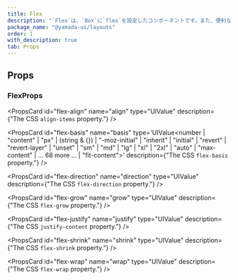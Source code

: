 ```yaml
---
title: Flex
description: "`Flex`は、`Box`に`flex`を設定したコンポーネントです。また、便利なスタイルのショートハンドが用意されています。"
package_name: "@yamada-ui/layouts"
order: 1
with_description: true
tab: Props
---
```


## Props

### FlexProps

<PropsCard id="flex-_accept" name="_accept" type="CSSUIObject" />

<PropsCard id="flex-_active" name="_active" type="CSSUIObject" />

<PropsCard id="flex-_after" name="_after" type="CSSUIObject" />

<PropsCard id="flex-_anylink" name="_anyLink" type="CSSUIObject" />

<PropsCard id="flex-_autofill" name="_autofill" type="CSSUIObject" />

<PropsCard id="flex-_backdrop" name="_backdrop" type="CSSUIObject" />

<PropsCard id="flex-_before" name="_before" type="CSSUIObject" />

<PropsCard id="flex-_between" name="_between" type="CSSUIObject" />

<PropsCard id="flex-_blank" name="_blank" type="CSSUIObject" />

<PropsCard id="flex-_checked" name="_checked" type="CSSUIObject" />

<PropsCard id="flex-_cue" name="_cue" type="CSSUIObject" />

<PropsCard id="flex-_cueregion" name="_cueRegion" type="CSSUIObject" />

<PropsCard id="flex-_dark" name="_dark" type="CSSUIObject" />

<PropsCard id="flex-_default" name="_default" type="CSSUIObject" />

<PropsCard id="flex-_disabled" name="_disabled" type="CSSUIObject" />

<PropsCard id="flex-_empty" name="_empty" type="CSSUIObject" />

<PropsCard id="flex-_enabled" name="_enabled" type="CSSUIObject" />

<PropsCard id="flex-_end" name="_end" type="CSSUIObject" />

<PropsCard id="flex-_even" name="_even" type="CSSUIObject" />

<PropsCard id="flex-_expanded" name="_expanded" type="CSSUIObject" />

<PropsCard id="flex-_fileselector" name="_fileSelector" type="CSSUIObject" />

<PropsCard id="flex-_filled" name="_filled" type="CSSUIObject" />

<PropsCard id="flex-_first" name="_first" type="CSSUIObject" />

<PropsCard id="flex-_firstletter" name="_firstLetter" type="CSSUIObject" />

<PropsCard id="flex-_firstline" name="_firstLine" type="CSSUIObject" />

<PropsCard id="flex-_focus" name="_focus" type="CSSUIObject" />

<PropsCard id="flex-_focusvisible" name="_focusVisible" type="CSSUIObject" />

<PropsCard id="flex-_focuswithin" name="_focusWithin" type="CSSUIObject" />

<PropsCard id="flex-_fullscreen" name="_fullScreen" type="CSSUIObject" />

<PropsCard id="flex-_grabbed" name="_grabbed" type="CSSUIObject" />

<PropsCard id="flex-_groupaccept" name="_groupAccept" type="CSSUIObject" />

<PropsCard id="flex-_groupactive" name="_groupActive" type="CSSUIObject" />

<PropsCard id="flex-_groupblank" name="_groupBlank" type="CSSUIObject" />

<PropsCard id="flex-_groupchecked" name="_groupChecked" type="CSSUIObject" />

<PropsCard id="flex-_groupdisabled" name="_groupDisabled" type="CSSUIObject" />

<PropsCard id="flex-_groupenabled" name="_groupEnabled" type="CSSUIObject" />

<PropsCard id="flex-_groupexpanded" name="_groupExpanded" type="CSSUIObject" />

<PropsCard id="flex-_groupfocus" name="_groupFocus" type="CSSUIObject" />

<PropsCard
  id="flex-_groupfocusvisible"
  name="_groupFocusVisible"
  type="CSSUIObject"
/>

<PropsCard
  id="flex-_groupfocuswithin"
  name="_groupFocusWithin"
  type="CSSUIObject"
/>

<PropsCard id="flex-_groupgrabbed" name="_groupGrabbed" type="CSSUIObject" />

<PropsCard
  id="flex-_grouphorizontal"
  name="_groupHorizontal"
  type="CSSUIObject"
/>

<PropsCard id="flex-_grouphover" name="_groupHover" type="CSSUIObject" />

<PropsCard id="flex-_groupidle" name="_groupIdle" type="CSSUIObject" />

<PropsCard id="flex-_groupinvalid" name="_groupInvalid" type="CSSUIObject" />

<PropsCard id="flex-_grouploaded" name="_groupLoaded" type="CSSUIObject" />

<PropsCard id="flex-_grouploading" name="_groupLoading" type="CSSUIObject" />

<PropsCard id="flex-_groupoptional" name="_groupOptional" type="CSSUIObject" />

<PropsCard
  id="flex-_groupplaceholdershown"
  name="_groupPlaceholderShown"
  type="CSSUIObject"
/>

<PropsCard id="flex-_grouppressed" name="_groupPressed" type="CSSUIObject" />

<PropsCard id="flex-_groupreadonly" name="_groupReadOnly" type="CSSUIObject" />

<PropsCard
  id="flex-_groupreadwrite"
  name="_groupReadWrite"
  type="CSSUIObject"
/>

<PropsCard id="flex-_groupreject" name="_groupReject" type="CSSUIObject" />

<PropsCard id="flex-_grouprequired" name="_groupRequired" type="CSSUIObject" />

<PropsCard id="flex-_groupselected" name="_groupSelected" type="CSSUIObject" />

<PropsCard
  id="flex-_groupuserinvalid"
  name="_groupUserInvalid"
  type="CSSUIObject"
/>

<PropsCard id="flex-_groupvalid" name="_groupValid" type="CSSUIObject" />

<PropsCard id="flex-_groupvertical" name="_groupVertical" type="CSSUIObject" />

<PropsCard id="flex-_hidden" name="_hidden" type="CSSUIObject" />

<PropsCard id="flex-_holiday" name="_holiday" type="CSSUIObject" />

<PropsCard id="flex-_horizontal" name="_horizontal" type="CSSUIObject" />

<PropsCard id="flex-_hover" name="_hover" type="CSSUIObject" />

<PropsCard id="flex-_idle" name="_idle" type="CSSUIObject" />

<PropsCard id="flex-_indeterminate" name="_indeterminate" type="CSSUIObject" />

<PropsCard id="flex-_inrange" name="_inRange" type="CSSUIObject" />

<PropsCard id="flex-_invalid" name="_invalid" type="CSSUIObject" />

<PropsCard id="flex-_last" name="_last" type="CSSUIObject" />

<PropsCard id="flex-_light" name="_light" type="CSSUIObject" />

<PropsCard id="flex-_link" name="_link" type="CSSUIObject" />

<PropsCard id="flex-_loaded" name="_loaded" type="CSSUIObject" />

<PropsCard id="flex-_loading" name="_loading" type="CSSUIObject" />

<PropsCard id="flex-_marker" name="_marker" type="CSSUIObject" />

<PropsCard id="flex-_mediadark" name="_mediaDark" type="CSSUIObject" />

<PropsCard id="flex-_medialight" name="_mediaLight" type="CSSUIObject" />

<PropsCard
  id="flex-_mediareducemotion"
  name="_mediaReduceMotion"
  type="CSSUIObject"
/>

<PropsCard id="flex-_modal" name="_modal" type="CSSUIObject" />

<PropsCard id="flex-_nativeactive" name="_nativeActive" type="CSSUIObject" />

<PropsCard id="flex-_nativechecked" name="_nativeChecked" type="CSSUIObject" />

<PropsCard
  id="flex-_nativedisabled"
  name="_nativeDisabled"
  type="CSSUIObject"
/>

<PropsCard id="flex-_nativefocus" name="_nativeFocus" type="CSSUIObject" />

<PropsCard
  id="flex-_nativefocusvisible"
  name="_nativeFocusVisible"
  type="CSSUIObject"
/>

<PropsCard
  id="flex-_nativefocuswithin"
  name="_nativeFocusWithin"
  type="CSSUIObject"
/>

<PropsCard id="flex-_nativehidden" name="_nativeHidden" type="CSSUIObject" />

<PropsCard id="flex-_nativehover" name="_nativeHover" type="CSSUIObject" />

<PropsCard
  id="flex-_nativereadonly"
  name="_nativeReadOnly"
  type="CSSUIObject"
/>

<PropsCard id="flex-_nativetarget" name="_nativeTarget" type="CSSUIObject" />

<PropsCard id="flex-_nativevalid" name="_nativeValid" type="CSSUIObject" />

<PropsCard id="flex-_notfirst" name="_notFirst" type="CSSUIObject" />

<PropsCard id="flex-_notlast" name="_notLast" type="CSSUIObject" />

<PropsCard id="flex-_nottarget" name="_notTarget" type="CSSUIObject" />

<PropsCard id="flex-_odd" name="_odd" type="CSSUIObject" />

<PropsCard id="flex-_only" name="_only" type="CSSUIObject" />

<PropsCard id="flex-_optional" name="_optional" type="CSSUIObject" />

<PropsCard id="flex-_outrange" name="_outRange" type="CSSUIObject" />

<PropsCard id="flex-_outside" name="_outside" type="CSSUIObject" />

<PropsCard id="flex-_paused" name="_paused" type="CSSUIObject" />

<PropsCard id="flex-_peeraccept" name="_peerAccept" type="CSSUIObject" />

<PropsCard id="flex-_peeractive" name="_peerActive" type="CSSUIObject" />

<PropsCard id="flex-_peerblank" name="_peerBlank" type="CSSUIObject" />

<PropsCard id="flex-_peerchecked" name="_peerChecked" type="CSSUIObject" />

<PropsCard id="flex-_peerdisabled" name="_peerDisabled" type="CSSUIObject" />

<PropsCard id="flex-_peerenabled" name="_peerEnabled" type="CSSUIObject" />

<PropsCard id="flex-_peerexpanded" name="_peerExpanded" type="CSSUIObject" />

<PropsCard id="flex-_peerfocus" name="_peerFocus" type="CSSUIObject" />

<PropsCard
  id="flex-_peerfocusvisible"
  name="_peerFocusVisible"
  type="CSSUIObject"
/>

<PropsCard
  id="flex-_peerfocuswithin"
  name="_peerFocusWithin"
  type="CSSUIObject"
/>

<PropsCard id="flex-_peergrabbed" name="_peerGrabbed" type="CSSUIObject" />

<PropsCard
  id="flex-_peerhorizontal"
  name="_peerHorizontal"
  type="CSSUIObject"
/>

<PropsCard id="flex-_peerhover" name="_peerHover" type="CSSUIObject" />

<PropsCard id="flex-_peeridle" name="_peerIdle" type="CSSUIObject" />

<PropsCard id="flex-_peerinvalid" name="_peerInvalid" type="CSSUIObject" />

<PropsCard id="flex-_peerloaded" name="_peerLoaded" type="CSSUIObject" />

<PropsCard id="flex-_peerloading" name="_peerLoading" type="CSSUIObject" />

<PropsCard id="flex-_peeroptional" name="_peerOptional" type="CSSUIObject" />

<PropsCard
  id="flex-_peerplaceholdershown"
  name="_peerPlaceholderShown"
  type="CSSUIObject"
/>

<PropsCard id="flex-_peerpressed" name="_peerPressed" type="CSSUIObject" />

<PropsCard id="flex-_peerreadonly" name="_peerReadOnly" type="CSSUIObject" />

<PropsCard id="flex-_peerreadwrite" name="_peerReadWrite" type="CSSUIObject" />

<PropsCard id="flex-_peerreject" name="_peerReject" type="CSSUIObject" />

<PropsCard id="flex-_peerrequired" name="_peerRequired" type="CSSUIObject" />

<PropsCard id="flex-_peerselected" name="_peerSelected" type="CSSUIObject" />

<PropsCard
  id="flex-_peeruserinvalid"
  name="_peerUserInvalid"
  type="CSSUIObject"
/>

<PropsCard id="flex-_peervalid" name="_peerValid" type="CSSUIObject" />

<PropsCard id="flex-_peervertical" name="_peerVertical" type="CSSUIObject" />

<PropsCard id="flex-_picture" name="_picture" type="CSSUIObject" />

<PropsCard id="flex-_placeholder" name="_placeholder" type="CSSUIObject" />

<PropsCard
  id="flex-_placeholdershown"
  name="_placeholderShown"
  type="CSSUIObject"
/>

<PropsCard id="flex-_playing" name="_playing" type="CSSUIObject" />

<PropsCard id="flex-_pressed" name="_pressed" type="CSSUIObject" />

<PropsCard id="flex-_print" name="_print" type="CSSUIObject" />

<PropsCard id="flex-_readonly" name="_readOnly" type="CSSUIObject" />

<PropsCard id="flex-_readwrite" name="_readWrite" type="CSSUIObject" />

<PropsCard id="flex-_reject" name="_reject" type="CSSUIObject" />

<PropsCard id="flex-_required" name="_required" type="CSSUIObject" />

<PropsCard id="flex-_ripple" name="_ripple" type="CSSUIObject" />

<PropsCard id="flex-_scrollbar" name="_scrollbar" type="CSSUIObject" />

<PropsCard
  id="flex-_scrollbarbutton"
  name="_scrollbarButton"
  type="CSSUIObject"
/>

<PropsCard
  id="flex-_scrollbarcorner"
  name="_scrollbarCorner"
  type="CSSUIObject"
/>

<PropsCard
  id="flex-_scrollbarthumb"
  name="_scrollbarThumb"
  type="CSSUIObject"
/>

<PropsCard
  id="flex-_scrollbartrack"
  name="_scrollbarTrack"
  type="CSSUIObject"
/>

<PropsCard
  id="flex-_scrollbartrackpiece"
  name="_scrollbarTrackPiece"
  type="CSSUIObject"
/>

<PropsCard id="flex-_selected" name="_selected" type="CSSUIObject" />

<PropsCard id="flex-_selection" name="_selection" type="CSSUIObject" />

<PropsCard id="flex-_start" name="_start" type="CSSUIObject" />

<PropsCard id="flex-_target" name="_target" type="CSSUIObject" />

<PropsCard id="flex-_today" name="_today" type="CSSUIObject" />

<PropsCard id="flex-_userinvalid" name="_userInvalid" type="CSSUIObject" />

<PropsCard id="flex-_valid" name="_valid" type="CSSUIObject" />

<PropsCard id="flex-_vertical" name="_vertical" type="CSSUIObject" />

<PropsCard id="flex-_visited" name="_visited" type="CSSUIObject" />

<PropsCard id="flex-_weekend" name="_weekend" type="CSSUIObject" />

<PropsCard
  id="flex-align"
  name="align"
  type="UIValue<AlignItems>"
  description={"The CSS `align-items` property."}
/>

<PropsCard
  id="flex-basis"
  name="basis"
  type='UIValue<number | "content" | "px" | (string & {}) | "-moz-initial" | "inherit" | "initial" | "revert" | "revert-layer" | "unset" | "sm" | "md" | "lg" | "xl" | "2xl" | "auto" | "max-content" | ... 68 more ... | "fit-content">'
  description={"The CSS `flex-basis` property."}
/>

<PropsCard
  id="flex-direction"
  name="direction"
  type="UIValue<FlexDirection>"
  description={"The CSS `flex-direction` property."}
/>

<PropsCard
  id="flex-grow"
  name="grow"
  type="UIValue<FlexGrow>"
  description={"The CSS `flex-grow` property."}
/>

<PropsCard
  id="flex-justify"
  name="justify"
  type="UIValue<JustifyContent>"
  description={"The CSS `justify-content` property."}
/>

<PropsCard
  id="flex-shrink"
  name="shrink"
  type="UIValue<FlexShrink>"
  description={"The CSS `flex-shrink` property."}
/>

<PropsCard
  id="flex-wrap"
  name="wrap"
  type="UIValue<FlexWrap>"
  description={"The CSS `flex-wrap` property."}
/>
